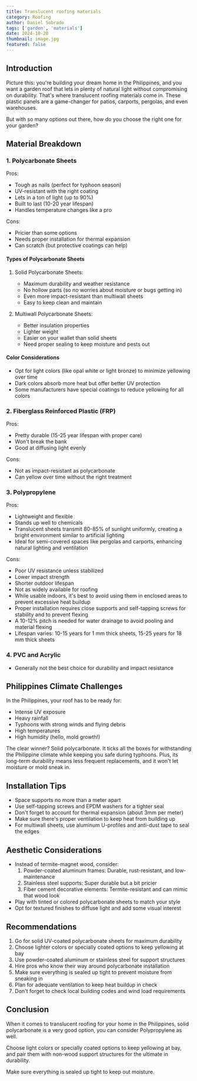 ```yaml
---
title: Translucent roofing materials
category: Roofing
author: Daniel Sobrado
tags: ['garden', 'materials']
date: 2024-10-20
thumbnail: image.jpg
featured: false
---
```


## Introduction

Picture this: you're building your dream home in the Philippines, and you want a garden roof that lets in plenty of natural light without compromising on durability. That's where translucent roofing materials come in. These plastic panels are a game-changer for patios, carports, pergolas, and even warehouses. 

But with so many options out there, how do you choose the right one for your garden?

## Material Breakdown

### 1. Polycarbonate Sheets
Pros:
- Tough as nails (perfect for typhoon season)
- UV-resistant with the right coating
- Lets in a ton of light (up to 90%)
- Built to last (10-20 year lifespan)
- Handles temperature changes like a pro

Cons:
- Pricier than some options
- Needs proper installation for thermal expansion
- Can scratch (but protective coatings can help)

#### Types of Polycarbonate Sheets
1. Solid Polycarbonate Sheets:
   - Maximum durability and weather resistance
   - No hollow parts (so no worries about moisture or bugs getting in)
   - Even more impact-resistant than multiwall sheets
   - Easy to keep clean and maintain

2. Multiwall Polycarbonate Sheets:
   - Better insulation properties
   - Lighter weight
   - Easier on your wallet than solid sheets
   - Need proper sealing to keep moisture and pests out

#### Color Considerations
- Opt for light colors (like opal white or light bronze) to minimize yellowing over time
- Dark colors absorb more heat but offer better UV protection
- Some manufacturers have special coatings to reduce yellowing for all colors

### 2. Fiberglass Reinforced Plastic (FRP)
Pros:
- Pretty durable (15-25 year lifespan with proper care)
- Won't break the bank
- Good at diffusing light evenly

Cons:
- Not as impact-resistant as polycarbonate
- Can yellow over time without the right treatment

### 3. Polypropylene
Pros:
- Lightweight and flexible
- Stands up well to chemicals
- Translucent sheets transmit 80-85% of sunlight uniformly, creating a bright environment similar to artificial lighting
- Ideal for semi-covered spaces like pergolas and carports, enhancing natural lighting and ventilation

Cons:
- Poor UV resistance unless stabilized
- Lower impact strength
- Shorter outdoor lifespan
- Not as widely available for roofing
- While usable indoors, it's best to avoid using them in enclosed areas to prevent excessive heat buildup
- Proper installation requires close supports and self-tapping screws for stability and to prevent flexing
- A 10-12% pitch is needed for water drainage to avoid pooling and material flexing
- Lifespan varies: 10-15 years for 1 mm thick sheets, 15-25 years for 18 mm thick sheets

### 4. PVC and Acrylic
- Generally not the best choice for durability and impact resistance

## Philippines Climate Challenges

In the Philippines, your roof has to be ready for:
- Intense UV exposure
- Heavy rainfall
- Typhoons with strong winds and flying debris
- High temperatures
- High humidity (hello, mold growth!)

The clear winner? Solid polycarbonate. It ticks all the boxes for withstanding the Philippine climate while keeping you safe during typhoons. Plus, its long-term durability means less frequent replacements, and it won't let moisture or mold sneak in.

## Installation Tips
- Space supports no more than a meter apart
- Use self-tapping screws and EPDM washers for a tighter seal
- Don't forget to account for thermal expansion (about 3mm per meter)
- Make sure there's proper ventilation to keep heat from building up
- For multiwall sheets, use aluminum U-profiles and anti-dust tape to seal the edges

## Aesthetic Considerations
- Instead of termite-magnet wood, consider:
  1. Powder-coated aluminum frames: Durable, rust-resistant, and low-maintenance
  2. Stainless steel supports: Super durable but a bit pricier
  3. Fiber cement decorative elements: Termite-resistant and can mimic that wood look
- Play with tinted or colored polycarbonate sheets to match your style
- Opt for textured finishes to diffuse light and add some visual interest

## Recommendations
1. Go for solid UV-coated polycarbonate sheets for maximum durability
2. Choose lighter colors or specially coated options to keep yellowing at bay
3. Use powder-coated aluminum or stainless steel for support structures
4. Hire pros who know their way around polycarbonate installation
5. Make sure everything is sealed up tight to prevent moisture from sneaking in
6. Plan for adequate ventilation to keep heat buildup in check
7. Don't forget to check local building codes and wind load requirements

## Conclusion

When it comes to translucent roofing for your home in the Philippines, solid polycarbonate is a very good option, you can consider Polypropylene as well. 

Choose light colors or specially coated options to keep yellowing at bay, and pair them with non-wood support structures for the ultimate in durability. 

Make sure everything is sealed up tight to keep out moisture. 
